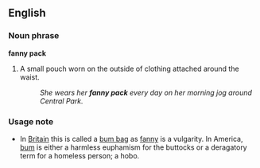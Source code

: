 ==English==

===Noun phrase===
'''fanny pack'''
#A small pouch worn on the outside of clothing attached around the waist.
#:''She wears her '''fanny pack''' every day on her morning jog around Central Park.''

===Usage note===
*In [[Britain]] this is called a [[bum bag]] as [[fanny]] is a vulgarity.  In America, [[bum]] is either a harmless euphamism for the buttocks or a deragatory term for a homeless person; a hobo.